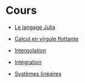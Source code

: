 # Cours

- [Le langage Julia](cours/julia.html)

- [Calcul en virgule flottante](cours/virgule_flottante.html)

- [Interpolation](cours/interpolation.html)

- [Intégration](cours/integration.html)

- [Systèmes linéaires](cours/linear.html)
